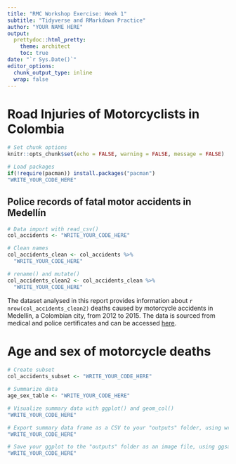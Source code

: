 ```yaml
---
title: "RMC Workshop Exercise: Week 1"
subtitle: "Tidyverse and RMarkdown Practice"
author: "YOUR NAME HERE"
output:
  prettydoc::html_pretty:
    theme: architect
    toc: true
date: "`r Sys.Date()`"
editor_options: 
  chunk_output_type: inline
  wrap: false
---
```



# Road Injuries of Motorcyclists in Colombia

```r
# Set chunk options
knitr::opts_chunk$set(echo = FALSE, warning = FALSE, message = FALSE)
```

```r
# Load packages
if(!require(pacman)) install.packages("pacman")
"WRITE_YOUR_CODE_HERE"
```


## Police records of fatal motor accidents in Medellín


```r
# Data import with read_csv()
col_accidents <- "WRITE_YOUR_CODE_HERE"
```


```r
# Clean names
col_accidents_clean <- col_accidents %>% 
  "WRITE_YOUR_CODE_HERE"
```


```r
# rename() and mutate()
col_accidents_clean2 <- col_accidents_clean %>%
  "WRITE_YOUR_CODE_HERE"
```


The dataset analysed in this report provides information about `r nrow(col_accidents_clean2)` deaths caused by motorcycle accidents in Medellín, a Colombian city, from 2012 to 2015. The data is sourced from medical and police certificates and can be accessed [here](https://zenodo.org/record/4836304).

# Age and sex of motorcycle deaths

```r
# Create subset
col_accidents_subset <- "WRITE_YOUR_CODE_HERE"
```


```r
# Summarize data
age_sex_table <- "WRITE_YOUR_CODE_HERE"
```

```r
# Visualize summary data with ggplot() and geom_col()
"WRITE_YOUR_CODE_HERE"
```




```r
# Export summary data frame as a CSV to your "outputs" folder, using write_csv()
"WRITE_YOUR_CODE_HERE"
```



```r
# Save your ggplot to the "outputs" folder as an image file, using ggsave()
"WRITE_YOUR_CODE_HERE"
```





